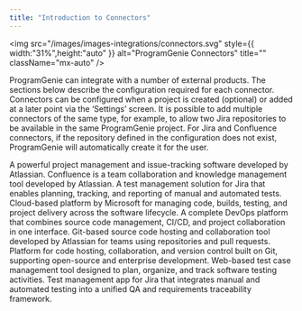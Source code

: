 ```yaml
---
title: "Introduction to Connectors"
---
```


<img
  src="/images/images-integrations/connectors.svg"
  style={{ width:"31%",height:"auto" }}
  alt="ProgramGenie Connectors"
  title=""
  className="mx-auto"
/>

ProgramGenie can integrate with a number of external products. The sections below describe the configuration required for each connector. Connectors can be configured when a project is created (optional) or added at a later point via the ‘Settings’ screen. It is possible to add multiple connectors of the same type, for example, to allow two Jira repositories to be available in the same ProgramGenie project. For Jira and Confluence connectors, if the repository defined in the configuration does not exist, ProgramGenie will automatically create it for the user.

<Columns cols={3}>
  <Card title="Jira" icon="jira" href="/integrations/jira">
    A powerful project management and issue-tracking software developed by Atlassian.
  </Card>
  <Card title="Confluence" icon="confluence" href="/integrations/confluence">
    Confluence is a team collaboration and knowledge management tool developed by Atlassian.
  </Card>
  <Card title="Zephyr" icon="zephyr" href="/integrations/zephyr">
    A test management solution for Jira that enables planning, tracking, and reporting of manual and automated tests.
  </Card>
  <Card title="Azure DevOps" icon="azuredevops" href="/integrations/ado">
    Cloud-based platform by Microsoft for managing code, builds, testing, and project delivery across the software lifecycle.
  </Card>
  <Card title="GitLab" icon="gitlab" href="/integrations/gitlab">
    A complete DevOps platform that combines source code management, CI/CD, and project collaboration in one interface.
  </Card>
  <Card title="Bitbucket" icon="bitbucket" href="/integrations/bitbucket">
    Git-based source code hosting and collaboration tool developed by Atlassian for teams using repositories and pull requests.
  </Card>
  <Card title="GitHub" icon="github" href="/integrations/github">
    Platform for code hosting, collaboration, and version control built on Git, supporting open-source and enterprise development.
  </Card>
  <Card title="TestRail" icon="testrail" href="/integrations/testrail">
    Web-based test case management tool designed to plan, organize, and track software testing activities.
  </Card>
  <Card title="Xray" icon="xray" href="/integrations/xray">
    Test management app for Jira that integrates manual and automated testing into a unified QA and requirements traceability framework.
  </Card>
</Columns>